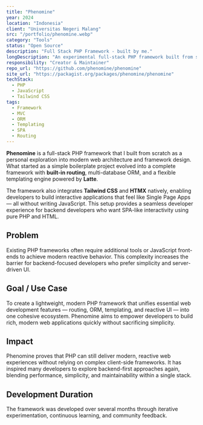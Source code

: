 ```yaml
---
title: "Phenomine"
year: 2024
location: "Indonesia"
client: "Universitas Negeri Malang"
src: "/portfolio/phenomine.webp"
category: "Tools"
status: "Open Source"
description: "Full Stack PHP Framework - built by me."
longDescription: "An experimental full-stack PHP framework built from scratch to explore modern web architecture concepts — featuring built-in routing, ORM, Latte templating, Tailwind CSS, and HTMX integration for reactive UI without JavaScript."
responsibility: "Creator & Maintainer"
repo_url: "https://github.com/phenomine/phenomine"
site_url: "https://packagist.org/packages/phenomine/phenomine"
techStack:
  - PHP
  - JavaScript
  - Tailwind CSS
tags:
  - Framework
  - MVC
  - ORM
  - Templating
  - SPA
  - Routing
---
```


**Phenomine** is a full-stack PHP framework that I built from scratch as a personal exploration into modern web architecture and framework design.
What started as a simple boilerplate project evolved into a complete framework with **built-in routing**, multi-database ORM, and a flexible templating engine powered by **Latte**.

The framework also integrates **Tailwind CSS** and **HTMX** natively, enabling developers to build interactive applications that feel like Single Page Apps — all without writing JavaScript.
This setup provides a seamless developer experience for backend developers who want SPA-like interactivity using pure PHP and HTML.

## Problem
Existing PHP frameworks often require additional tools or JavaScript front-ends to achieve modern reactive behavior.
This complexity increases the barrier for backend-focused developers who prefer simplicity and server-driven UI.

## Goal / Use Case
To create a lightweight, modern PHP framework that unifies essential web development features — routing, ORM, templating, and reactive UI — into one cohesive ecosystem.
Phenomine aims to empower developers to build rich, modern web applications quickly without sacrificing simplicity.

## Impact
Phenomine proves that PHP can still deliver modern, reactive web experiences without relying on complex client-side frameworks.
It has inspired many developers to explore backend-first approaches again, blending performance, simplicity, and maintainability within a single stack.

## Development Duration
The framework was developed over several months through iterative experimentation, continuous learning, and community feedback.
